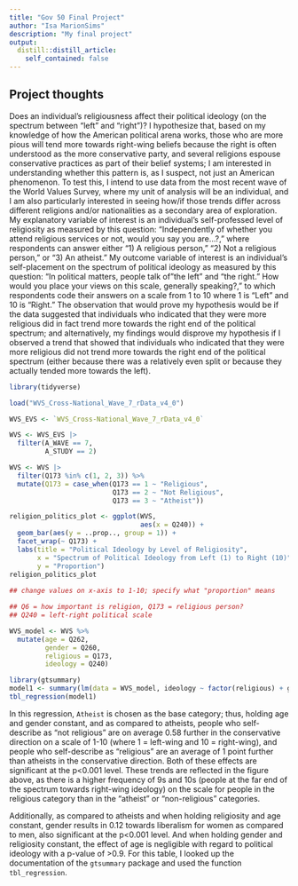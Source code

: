 ```yaml
---
title: "Gov 50 Final Project"
author: "Isa MarionSims"
description: "My final project"
output:
  distill::distill_article:
    self_contained: false
---
```




## Project thoughts

Does an individual’s religiousness affect their political ideology (on the spectrum between “left” and “right”)?  I hypothesize that, based on my knowledge of how the American political arena works, those who are more pious will tend more towards right-wing beliefs because the right is often understood as the more conservative party, and several religions espouse conservative practices as part of their belief systems; I am interested in understanding whether this pattern is, as I suspect, not just an American phenomenon.  To test this, I intend to use data from the most recent wave of the World Values Survey, where my unit of analysis will be an individual, and I am also particularly interested in seeing how/if those trends differ across different religions and/or nationalities as a secondary area of exploration.  My explanatory variable of interest is an individual’s self-professed level of religiosity as measured by this question: “Independently of whether you attend religious services or not, would you say you are…?,” where respondents can answer either “1) A religious person,” “2) Not a religious person,” or “3) An atheist.”  My outcome variable of interest is an individual’s self-placement on the spectrum of political ideology as measured by this question: “In political matters, people talk of "the left" and "the right."  How would you place your views on this scale, generally speaking?,” to which respondents code their answers on a scale from 1 to 10 where 1 is “Left” and 10 is “Right.”  The observation that would prove my hypothesis would be if the data suggested that individuals who indicated that they were more religious did in fact trend more towards the right end of the political spectrum; and alternatively, my findings would disprove my hypothesis if I observed a trend that showed that individuals who indicated that they were more religious did not trend more towards the right end of the political spectrum (either because there was a relatively even split or because they actually tended more towards the left).


```r
library(tidyverse)

load("WVS_Cross-National_Wave_7_rData_v4_0")

WVS_EVS <- `WVS_Cross-National_Wave_7_rData_v4_0`

```

```r
WVS <- WVS_EVS |>
  filter(A_WAVE == 7,
         A_STUDY == 2)

WVS <- WVS |>
  filter(Q173 %in% c(1, 2, 3)) %>%
  mutate(Q173 = case_when(Q173 == 1 ~ "Religious",
                          Q173 == 2 ~ "Not Religious",
                          Q173 == 3 ~ "Atheist"))

religion_politics_plot <- ggplot(WVS,
                                 aes(x = Q240)) +
  geom_bar(aes(y = ..prop.., group = 1)) +
  facet_wrap(~ Q173) +
  labs(title = "Political Ideology by Level of Religiosity",
       x = "Spectrum of Political Ideology from Left (1) to Right (10)",
       y = "Proportion")
religion_politics_plot
  
## change values on x-axis to 1-10; specify what "proportion" means

## Q6 = how important is religion, Q173 = religious person?
## Q240 = left-right political scale
```

```r
WVS_model <- WVS %>%
  mutate(age = Q262,
         gender = Q260,
         religious = Q173,
         ideology = Q240)

library(gtsummary)
model1 <- summary(lm(data = WVS_model, ideology ~ factor(religious) + gender + age))
tbl_regression(model1)
```

In this regression, `Atheist` is chosen as the base category; thus, holding age and gender constant, and as compared to atheists, people who self-describe as "not religious" are on average 0.58 further in the conservative direction on a scale of 1-10 (where 1 = left-wing and 10 = right-wing), and people who self-describe as "religious" are an average of 1 point further than atheists in the conservative direction.  Both of these effects are significant at the p<0.001 level.  These trends are reflected in the figure above, as there is a higher frequency of 9s and 10s (people at the far end of the spectrum towards right-wing ideology) on the scale for people in the religious category than in the "atheist" or "non-religious" categories.

Additionally, as compared to atheists and when holding religiosity and age constant, gender results in 0.12 towards liberalism for women as compared to men, also significant at the p<0.001 level.  And when holding gender and religiosity constant, the effect of age is negligible with regard to political ideology with a p-value of >0.9.  For this table, I looked up the documentation of the `gtsummary` package and used the function `tbl_regression`.

